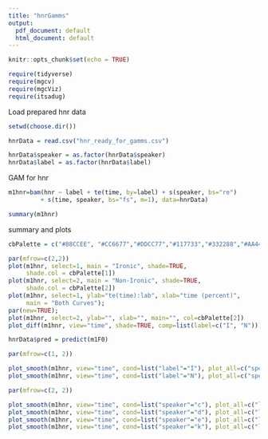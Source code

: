 ---
title: "hnrGamms"
output:
  pdf_document: default
  html_document: default
---

```{r setup, include=FALSE}
knitr::opts_chunk$set(echo = TRUE)
```

```{r, message=FALSE}
require(tidyverse)
require(mgcv)
require(mgcViz)
require(itsadug)
```

Load prepared hnr data
```{r}

setwd(choose.dir())

hnrData = read.csv("hnr_ready_for_gamms.csv")

hnrData$speaker = as.factor(hnrData$speaker)
hnrData$label = as.factor(hnrData$label)

```

GAM for hnr
```{r, warning=FALSE,message=FALSE,error=FALSE}
m1hnr=bam(hnr ~ label + te(time, by=label) + s(speaker, bs="re") 
         + s(time, speaker, bs="fs", m=1), data=hnrData)
```

```{r}
summary(m1hnr)
```

summary and plots
```{r, warning=FALSE,message=FALSE,error=FALSE, results='hide',fig.keep='all'}
cbPalette = c("#88CCEE", "#CC6677","#DDCC77","#117733","#332288","#AA4499","#44AA99","#999933","#882255","#661100","#6699CC","#888888")

par(mfrow=c(2,2))
plot(m1hnr, select=1, main = "Ironic", shade=TRUE, 
     shade.col = cbPalette[1])
plot(m1hnr, select=2, main = "Non-Ironic", shade=TRUE, 
     shade.col = cbPalette[2])
plot(m1hnr, select=1, ylab="te(time):lab", xlab="time (percent)", 
     main = "Both Curves");
par(new=TRUE);
plot(m1hnr, select=2, ylab="", xlab="", main="", col=cbPalette[2])
plot_diff(m1hnr, view="time", shade=TRUE, comp=list(label=c("I", "N")))
```


```{r, warning=FALSE,message=FALSE,error=FALSE, results='hide',fig.keep='all'}
hnrData$pred = predict(m1F0)
```


```{r}

par(mfrow=c(1, 2))

plot_smooth(m1hnr, view="time", cond=list("label"="I"), plot_all=c("speaker"), main = "All Speakers (Ironic)", col = cbPalette[1:12], rm.ranef=FALSE, se=0)
plot_smooth(m1hnr, view="time", cond=list("label"="N"), plot_all=c("speaker"), main = "All Speakers (Non-Ironic)", col = cbPalette[1:12], rm.ranef=FALSE, se=0)

```

```{r}
par(mfrow=c(2, 2))

plot_smooth(m1hnr, view="time", cond=list("speaker"="c"), plot_all=c("label"), main = "Speaker C", col = cbPalette[1:2], rm.ranef=FALSE, se=0)
plot_smooth(m1hnr, view="time", cond=list("speaker"="d"), plot_all=c("label"), main = "Speaker D", col = cbPalette[1:2], rm.ranef=FALSE, se=0)
plot_smooth(m1hnr, view="time", cond=list("speaker"="e"), plot_all=c("label"), main = "Speaker E", col = cbPalette[1:2], rm.ranef=FALSE, se=0)
plot_smooth(m1hnr, view="time", cond=list("speaker"="k"), plot_all=c("label"), main = "Speaker K", col = cbPalette[1:2], rm.ranef=FALSE, se=0)

```



